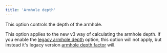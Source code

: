 ```yaml
---
title: 'Armhole depth'
---
```


This option controls the depth of the armhole.

This option applies to the new v3 way of calculating the armhole depth.
If you enable the [legacy armhole depth](/docs/designs/carlton/options/legacyarmholedepth) option, this option will not apply, but instead it's legacy version [armhole depth factor](/docs/designs/carlton/options/armholedepthfactor) will.
